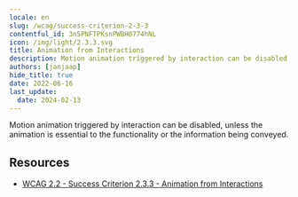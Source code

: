 ```yaml
---
locale: en
slug: /wcag/success-criterion-2-3-3
contentful_id: 3n5PNFTPKsnPWBH0774hNL
icon: /img/light/2.3.3.svg
title: Animation from Interactions
description: Motion animation triggered by interaction can be disabled, unless the animation is essential to the functionality or the information being conveyed.
authors: [janjaap]
hide_title: true
date: 2022-06-16
last_update:
  date: 2024-02-13
---
```


<Hero
  title="Animation from Interactions"
  image="/img/light/2.3.3.svg"
  alt="WCAG 2.3.3 icon"
  prefix="Success Criterion 2.3.3"
  suffix="Level AAA"
/>

Motion animation triggered by interaction can be disabled, unless the animation is essential to the functionality or the information being conveyed.

## Resources

- [WCAG 2.2 - Success Criterion 2.3.3 - Animation from Interactions](https://www.w3.org/TR/WCAG22/#animation-from-interactions)
